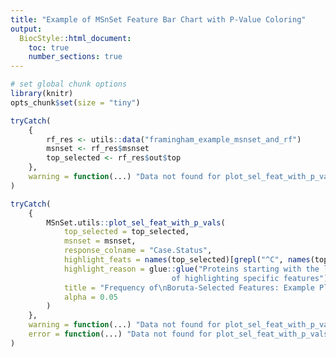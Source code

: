 ```yaml
---
title: "Example of MSnSet Feature Bar Chart with P-Value Coloring"
output: 
  BiocStyle::html_document: 
    toc: true
    number_sections: true
---
```


<!--
%\VignetteEngine{knitr::rmarkdown}
%\VignetteIndexEntry{Bar Chart with P-Value Coloring}
%\VignetteKeyword{MSnSet.utils}
%\VignettePackage{MSnSet.utils}
-->


```r
# set global chunk options
library(knitr)
opts_chunk$set(size = "tiny")
```

```r
tryCatch(
    {
        rf_res <- utils::data("framingham_example_msnset_and_rf")
        msnset <- rf_res$msnset
        top_selected <- rf_res$out$top
    },
    warning = function(...) "Data not found for plot_sel_feat_with_p_vals.msnset."
)
```

```r
tryCatch(
    {
        MSnSet.utils::plot_sel_feat_with_p_vals(
            top_selected = top_selected,
            msnset = msnset,
            response_colname = "Case.Status",
            highlight_feats = names(top_selected)[grepl("^C", names(top_selected))],
            highlight_reason = glue::glue("Proteins starting with the letter \"C\" as an example
                                    of highlighting specific features"),
            title = "Frequency of\nBoruta-Selected Features: Example Plot",
            alpha = 0.05
        )
    },
    warning = function(...) "Data not found for plot_sel_feat_with_p_vals.msnset.",
    error = function(...) "Data not found for plot_sel_feat_with_p_vals.msnset."
)
```